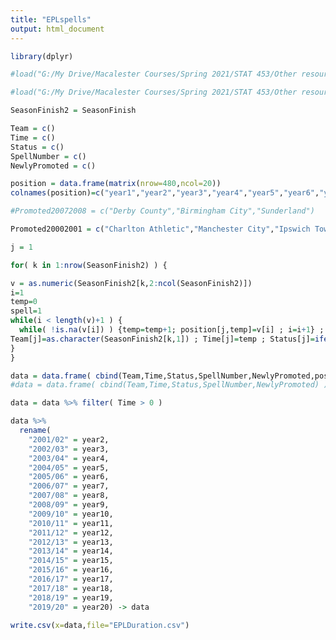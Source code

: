 ```yaml
---
title: "EPLspells"
output: html_document
---
```


```r
library(dplyr)

#load("G:/My Drive/Macalester Courses/Spring 2021/STAT 453/Other resources/New Datasets/Will_Orser_Project_EPL/SeasonFinish.RData")

#load("G:/My Drive/Macalester Courses/Spring 2021/STAT 453/Other resources/New Datasets/Will_Orser_Project_EPL/SeasonFinish2.RData")

SeasonFinish2 = SeasonFinish
```

```r
Team = c()
Time = c()
Status = c()
SpellNumber = c()
NewlyPromoted = c()

position = data.frame(matrix(nrow=480,ncol=20))
colnames(position)=c("year1","year2","year3","year4","year5","year6","year7","year8","year9","year10","year11","year12","year13","year14","year15","year16","year17","year18","year19","year20")

#Promoted20072008 = c("Derby County","Birmingham City","Sunderland")

Promoted20002001 = c("Charlton Athletic","Manchester City","Ipswich Town")

j = 1

for( k in 1:nrow(SeasonFinish2) ) {

v = as.numeric(SeasonFinish2[k,2:ncol(SeasonFinish2)])
i=1
temp=0
spell=1
while(i < length(v)+1 ) {
  while( !is.na(v[i]) ) {temp=temp+1; position[j,temp]=v[i] ; i=i+1} ;
Team[j]=as.character(SeasonFinish2[k,1]) ; Time[j]=temp ; Status[j]=ifelse(i==length(v)+1&v[length(v)]<18,0,1) ; SpellNumber[j]=spell ; NewlyPromoted[j]=ifelse(spell==1&!is.na(v[1])& !(SeasonFinish2[k,1] %in% Promoted20002001),0,1) ; i=i+1 ; j=j+1 ; if(temp>0) {spell=spell+1} ; temp=0
}
}

data = data.frame( cbind(Team,Time,Status,SpellNumber,NewlyPromoted,position) )
#data = data.frame( cbind(Team,Time,Status,SpellNumber,NewlyPromoted) )

data = data %>% filter( Time > 0 )
```

```r
data %>% 
  rename(
    "2001/02" = year2,
    "2002/03" = year3,
    "2003/04" = year4,
    "2004/05" = year5,
    "2005/06" = year6,
    "2006/07" = year7,
    "2007/08" = year8,
    "2008/09" = year9,
    "2009/10" = year10,
    "2010/11" = year11,
    "2011/12" = year12,
    "2012/13" = year13,
    "2013/14" = year14,
    "2014/15" = year15,
    "2015/16" = year16,
    "2016/17" = year17,
    "2017/18" = year18,
    "2018/19" = year19,
    "2019/20" = year20) -> data
```


```r
write.csv(x=data,file="EPLDuration.csv")
```
